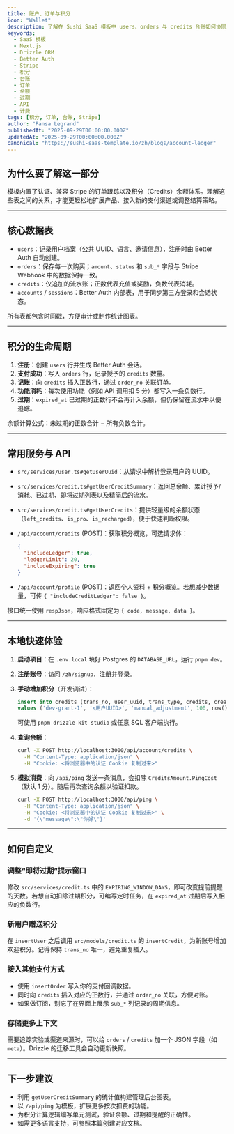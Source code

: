 ```yaml
---
title: 账户、订单与积分
icon: "Wallet"
description: 了解在 Sushi SaaS 模板中 users、orders 与 credits 台账如何协同工作，掌握余额计算、过期处理，以及授予 / 消费 / 查询积分的 API 与服务。
keywords:
  - SaaS 模板
  - Next.js
  - Drizzle ORM
  - Better Auth
  - Stripe
  - 积分
  - 台账
  - 订单
  - 余额
  - 过期
  - API
  - 计费
tags: [积分, 订单, 台账, Stripe]
author: "Pansa Legrand"
publishedAt: "2025-09-29T00:00:00.000Z"
updatedAt: "2025-09-29T00:00:00.000Z"
canonical: "https://sushi-saas-template.io/zh/blogs/account-ledger"
---
```


## 为什么要了解这一部分

模板内置了认证、兼容 Stripe 的订单跟踪以及积分（Credits）余额体系。理解这些表之间的关系，才能更轻松地扩展产品、接入新的支付渠道或调整结算策略。

---

## 核心数据表

- `users`：记录用户档案（公共 UUID、语言、邀请信息），注册时由 Better Auth 自动创建。
- `orders`：保存每一次购买；`amount`、`status` 和 `sub_*` 字段与 Stripe Webhook 中的数据保持一致。
- `credits`：仅追加的流水账；正数代表充值或奖励，负数代表消耗。
- `accounts` / `sessions`：Better Auth 内部表，用于同步第三方登录和会话状态。

所有表都包含时间戳，方便审计或制作统计图表。

---

## 积分的生命周期

1. **注册**：创建 `users` 行并生成 Better Auth 会话。
2. **支付成功**：写入 `orders` 行，记录授予的 `credits` 数量。
3. **记账**：向 `credits` 插入正数行，通过 `order_no` 关联订单。
4. **功能消耗**：每次使用功能（例如 API 调用扣 5 分）都写入一条负数行。
5. **过期**：`expired_at` 已过期的正数行不会再计入余额，但仍保留在流水中以便追踪。

余额计算公式：未过期的正数合计 − 所有负数合计。

---

## 常用服务与 API

- `src/services/user.ts#getUserUuid`：从请求中解析登录用户的 UUID。
- `src/services/credit.ts#getUserCreditSummary`：返回总余额、累计授予/消耗、已过期、即将过期列表以及精简后的流水。
- `src/services/credit.ts#getUserCredits`：提供轻量级的余额状态（`left_credits`、`is_pro`、`is_recharged`），便于快速判断权限。
- `/api/account/credits` (POST)：获取积分概览，可选请求体：

  ```json
  {
    "includeLedger": true,
    "ledgerLimit": 20,
    "includeExpiring": true
  }
  ```

- `/api/account/profile` (POST)：返回个人资料 + 积分概览。若想减少数据量，可传 `{ "includeCreditLedger": false }`。

接口统一使用 `respJson`，响应格式固定为 `{ code, message, data }`。

---

## 本地快速体验

1. **启动项目**：在 `.env.local` 填好 Postgres 的 `DATABASE_URL`，运行 `pnpm dev`。
2. **注册账号**：访问 `/zh/signup`，注册并登录。
3. **手动增加积分**（开发调试）：

   ```sql
   insert into credits (trans_no, user_uuid, trans_type, credits, created_at)
   values ('dev-grant-1', '<用户UUID>', 'manual_adjustment', 100, now());
   ```

   可使用 `pnpm drizzle-kit studio` 或任意 SQL 客户端执行。
4. **查询余额**：

   ```bash
   curl -X POST http://localhost:3000/api/account/credits \
     -H "Content-Type: application/json" \
     -H "Cookie: <将浏览器中的认证 Cookie 复制过来>"
   ```

5. **模拟消费**：向 `/api/ping` 发送一条消息，会扣除 `CreditsAmount.PingCost`（默认 1 分）。随后再次查询余额以验证扣款。

   ```bash
   curl -X POST http://localhost:3000/api/ping \
     -H "Content-Type: application/json" \
     -H "Cookie: <将浏览器中的认证 Cookie 复制过来>" \
     -d '{\"message\":\"你好\"}'
   ```

---

## 如何自定义

### 调整“即将过期”提示窗口

修改 `src/services/credit.ts` 中的 `EXPIRING_WINDOW_DAYS`，即可改变提前提醒的天数。若想自动扣除过期积分，可编写定时任务，在 `expired_at` 过期后写入相应的负数行。

### 新用户赠送积分

在 `insertUser` 之后调用 `src/models/credit.ts` 的 `insertCredit`，为新账号增加欢迎积分。记得保持 `trans_no` 唯一，避免重复插入。

### 接入其他支付方式

- 使用 `insertOrder` 写入你的支付回调数据。
- 同时向 `credits` 插入对应的正数行，并通过 `order_no` 关联，方便对账。
- 如果做订阅，别忘了在界面上展示 `sub_*` 列记录的周期信息。

### 存储更多上下文

需要追踪实验或渠道来源时，可以给 `orders` / `credits` 加一个 JSON 字段（如 `meta`）。Drizzle 的迁移工具会自动更新快照。

---

## 下一步建议

- 利用 `getUserCreditSummary` 的统计值构建管理后台图表。
- 以 `/api/ping` 为模板，扩展更多按次扣费的功能。
- 为积分计算逻辑编写单元测试，验证余额、过期和提醒的正确性。
- 如需更多语言支持，可参照本篇创建对应文档。
